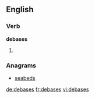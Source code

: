 
==English==

===Verb===
'''debases'''

# {{third-person singular of|[[debase]]}}

===Anagrams===
* [[seabeds#English|seabeds]]

[[de:debases]]
[[fr:debases]]
[[vi:debases]]